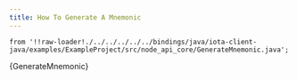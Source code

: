 ```yaml
---
title: How To Generate A Mnemonic
---
```



    from '!!raw-loader!./../../../../../bindings/java/iota-client-java/examples/ExampleProject/src/node_api_core/GenerateMnemonic.java';

<CodeBlock className="language-java">
    {GenerateMnemonic}
</CodeBlock>